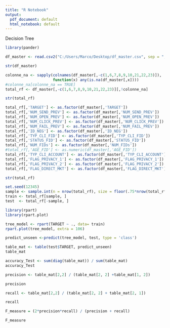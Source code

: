 ---
title: "R Notebook"
output:
  pdf_document: default
  html_notebook: default
---

Decision Tree 
```{r}
library(pander)
```

```{r}
df_master <- read.csv2("C:/Users/Marco/Desktop/df_master.csv", sep = ",")
```
```{r}
str(df_master)
```

```{r}
colonne_na <- sapply(colnames(df_master[,-c(1,6,7,8,9,10,21,22,23)]),
                     function(x) any(is.na(df_master[,x])))
#colonne_na[colonne_na == TRUE]
total_rf <- df_master[,-c(1,6,7,8,9,10,21,22,23)][,!colonne_na]
```
```{r}
str(total_rf)
```


```{r}
total_rf[,'TARGET'] <- as.factor(df_master[,'TARGET'])
total_rf[,'NUM_SEND_PREV'] <- as.factor(df_master[,'NUM_SEND_PREV'])
total_rf[,'NUM_OPEN_PREV'] <- as.factor(df_master[,'NUM_OPEN_PREV'])
total_rf[,'NUM_CLICK_PREV'] <- as.factor(df_master[,'NUM_CLICK_PREV'])
total_rf[,'NUM_FAIL_PREV'] <- as.factor(df_master[,'NUM_FAIL_PREV'])
total_rf[,'ID_NEG'] <- as.factor(df_master[,'ID_NEG'])
total_rf[,'TYP_CLI_FID'] <- as.factor(df_master[,'TYP_CLI_FID'])
total_rf[,'STATUS_FID'] <- as.factor(df_master[,'STATUS_FID'])
total_rf[,'NUM_FIDs'] <- as.factor(df_master[,'NUM_FIDs'])
#total_rf[,'AGE_FID'] <- as.numeric(df_master[,'AGE_FID'])
total_rf[,'TYP_CLI_ACCOUNT'] <- as.factor(df_master[,'TYP_CLI_ACCOUNT'])
total_rf[,'FLAG_PRIVACY_1'] <- as.factor(df_master[,'FLAG_PRIVACY_1'])
total_rf[,'FLAG_PRIVACY_2'] <- as.factor(df_master[,'FLAG_PRIVACY_2'])
total_rf[,'FLAG_DIRECT_MKT'] <- as.factor(df_master[,'FLAG_DIRECT_MKT'])
```

```{r}
str(total_rf)
```


```{r}
set.seed(12345)  
sample <- sample.int(n = nrow(total_rf), size = floor(.75*nrow(total_rf)), replace = F)
train <- total_rf[sample, ]
test  <- total_rf[-sample, ]
```

```{r}
library(rpart)
library(rpart.plot)
```

```{r}
tree_model <- rpart(TARGET ~ ., data= train)
rpart.plot(tree_model, extra = 106)
```

```{r}
predict_unseen <-predict(tree_model, test, type = 'class')
```

```{r}
table_mat <- table(test$TARGET, predict_unseen)
table_mat
```

```{r}
accuracy_Test <- sum(diag(table_mat)) / sum(table_mat)
accuracy_Test
```

```{r}
precision <- table_mat[2,2] / (table_mat[2, 2] +table_mat[1, 2])

precision
```

```{r}
recall <- table_mat[2,2] / (table_mat[2, 2] + table_mat[2, 1])

recall
```

```{r}
F_measure = (2*precision*recall) / (precision + recall)

F_measure
```

